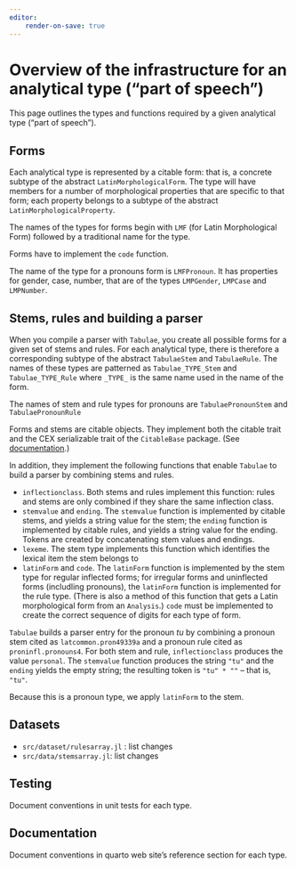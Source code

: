 ```yaml
---
editor:
    render-on-save: true
---
```



# Overview of the infrastructure for an analytical type ("part of speech")

This page outlines the types and functions required by a given analytical type ("part of speech").  

## Forms

Each analytical type is represented by a citable form: that is, a concrete subtype of the abstract `LatinMorphologicalForm`.  The type will have members for a number of morphological properties that are specific to that form; each property belongs to a subtype of the abstract `LatinMorphologicalProperty`.

The names of the types for forms begin with `LMF` (for Latin Morphological Form) followed by a traditional name for the type.


Forms have to implement the `code` function.

::: {.callout-tip title="Example: pronouns"}

The name of the type for a pronouns form is `LMFPronoun`.  It has properties for gender, case, number, that are of the types `LMPGender`, `LMPCase` and `LMPNumber`.

:::


## Stems, rules and building a parser

When you compile a parser with `Tabulae`, you create all possible forms for a given set of stems and rules.  For each analytical type, there is therefore a corresponding subtype of the abstract `TabulaeStem` and `TabulaeRule`.  The names of these types are patterned as `Tabulae_TYPE_Stem` and `Tabulae_TYPE_Rule` where `_TYPE_` is the same name used in the name of the form.
 
::: {.callout-tip title="Example: pronoun stems and rules"}

The names of stem and rule types for pronouns are `TabulaePronounStem` and `TabulaePronounRule`
:::

Forms and stems are citable objects. They implement both the citable trait and the CEX serializable trait of the `CitableBase` package. (See [documentation](https://neelsmith.quarto.pub/citablebase/).)






In addition, they implement the following functions that enable `Tabulae` to build a parser by combining stems and rules.

- `inflectionclass`. Both stems and rules implement this function: rules and stems are only combined if they share the same inflection class.
- `stemvalue` and `ending`. The `stemvalue` function is implemented by citable stems, and yields a string value for the stem; the `ending` function is implemented by citable rules, and yields a string value for the ending. Tokens are created by concatenating stem values and endings.
- `lexeme`. The stem type implements this function which identifies the lexical item the stem belongs to
- `latinForm` and `code`.  The `latinForm` function is implemented by the stem type for regular inflected forms; for irregular forms and uninflected forms (includling pronouns), the `latinForm` function is implemented for the rule type. (There is also a method of this function that gets a Latin morphological form from an `Analysis`.) `code` must be implemented to create the correct sequence of digits for each type of form.


::: {.callout-tip title="Example: combining pronoun stems and rules"}

`Tabulae` builds a parser entry for the pronoun *tu* by combining a pronoun stem cited as `latcommon.pron49339a` and a pronoun rule cited as `proninfl.pronouns4`.  For both stem and rule, `inflectionclass` produces the value `personal`.  The `stemvalue` function produces the string `"tu"` and the `ending` yields the empty string; the resulting token is `"tu" * ""` -- that is, `"tu"`.


Because this is a pronoun type, we apply `latinForm` to the stem.

:::


## Datasets

- `src/dataset/rulesarray.jl` : list changes
- `src/data/stemsarray.jl`: list changes

## Testing

::: {.callout-caution title="TBA"}
Document conventions in unit tests for each type.
:::



## Documentation


::: {.callout-caution title="TBA"}
Document conventions in quarto web site's reference section for each type.
:::

